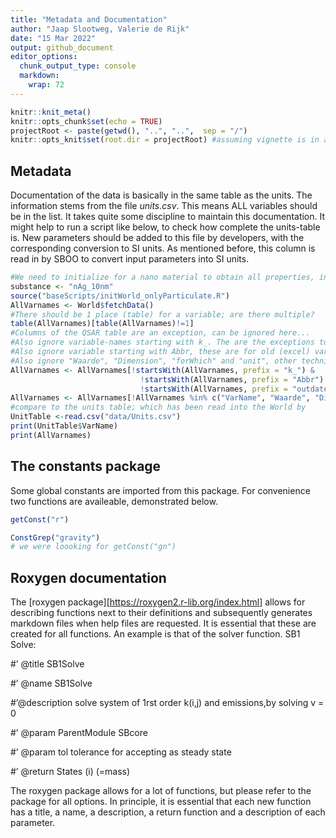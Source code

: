 ```yaml
---
title: "Metadata and Documentation"
author: "Jaap Slootweg, Valerie de Rijk"
date: "15 Mar 2022"
output: github_document
editor_options: 
  chunk_output_type: console
  markdown: 
    wrap: 72
---
```


```r
knitr::knit_meta()
knitr::opts_chunk$set(echo = TRUE)
projectRoot <- paste(getwd(), "..", "..",  sep = "/")
knitr::opts_knit$set(root.dir = projectRoot) #assuming vignette is in a direct subfolder of the project
```

## Metadata

Documentation of the data is basically in the same table as the units.
The information stems from the file *units.csv*. This means ALL
variables should be in the list. It takes quite some discipline to
maintain this documentation. It might help to run a script like below,
to check how complete the units-table is. New parameters should be added
to this file by developers, with the corresponding conversion to SI
units. As mentioned before, this column is read in by SBOO to convert
input parameters into SI units.

```r
#We need to initialize for a nano material to obtain all properties, including those only needed for nanomaterials
substance <- "nAg_10nm"
source("baseScripts/initWorld_onlyParticulate.R")
AllVarnames <- World$fetchData() 
#There should be 1 place (table) for a variable; are there multiple?
table(AllVarnames)[table(AllVarnames)!=1]
#Columns of the QSAR table are an exception, can be ignored here...
#Also ignore variable-names starting with k_. The are the exceptions to the described process from-and-to data
#Also ignore variable starting with Abbr, these are for old (excel) variable naming convention
#Also ignore "Waarde", "Dimension", "forWhich" and "unit", other technicalities...
AllVarnames <- AllVarnames[!startsWith(AllVarnames, prefix = "k_") & 
                             !startsWith(AllVarnames, prefix = "Abbr") &
                             !startsWith(AllVarnames, prefix = "outdated")]
AllVarnames <- AllVarnames[!AllVarnames %in% c("VarName", "Waarde", "Dimension", "forWhich", "Unit", "table")] 
#compare to the units table; which has been read into the World by 
UnitTable <-read.csv("data/Units.csv")
print(UnitTable$VarName)
print(AllVarnames)
```

## The constants package

Some global constants are imported from this package. For convenience
two functions are availeable, demonstrated below.

```r
getConst("r")
```

```r
ConstGrep("gravity")
# we were loooking for getConst("gn")
```

## Roxygen documentation

The [roxygen package][<https://roxygen2.r-lib.org/index.html>] allows
for describing functions next to their definitions and subsequently
generates markdown files when help files are requested. It is essential that these are created for all functions.  An example is
that of the solver function. SB1 Solve:

\#' @title SB1Solve

\#' @name SB1Solve 

\#'@description solve system of 1rst order k(i,j) and
emissions,by solving v = 0

\#' @param ParentModule SBcore

\#' @param tol tolerance for accepting as steady state

\#' @return States (i) (=mass)


The roxygen package allows for a lot of functions, but please refer to the package for all options. In principle, it is essential that each new function has a title, a name, a description, a return function and a description of each parameter. 